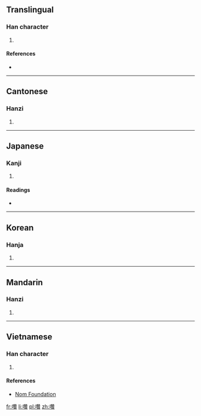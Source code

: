 ==Translingual==

===Han character===
{{Han char|rn=30|rad=口|as=19|sn=22|four=6408<sub>6</sub>|canj=口竹山金 (RHUC)|ids=⿰[[口]][[贊]]}}

# {{defn|Han|sort=口19}}

====References====
* {{Han ref|kx=0215.160|dkj=04634|dj=0438.150|hdz=10708.050|uh=56CB|ud=22219|bh=F6D9|bd=63193}}

----

==Cantonese==

===Hanzi===
{{yue-hanzi|jyut=[[zaan3]]|y=jaan3}}

# {{defn|lang=yue|sort=口19}}

----

==Japanese==

===Kanji===
{{ja-kanji|grade=|rs=口19}}

# {{defn|lang=ja|sort=口19}}

====Readings====
* {{ja-readings|on=[[さつ]] (satsu), [[ざち]] (zachi)|kun=[[こえ]] (koe)}}

----

==Korean==

===Hanja===
{{ko-hanja|hangeul=[[찰]], [[찬]]|rv=chal, chan|mr=ch'al, ch'an}}

# {{defn|lang=ko|sort=口19}}

----

==Mandarin==

===Hanzi===
{{cmn-hanzi|pin=[[zàn]] ([[zan4]])|wg=tsan<sup>4</sup>}}

# {{defn|lang=cmn|sort=口19}}

----

==Vietnamese==

===Han character===
{{vi-hantu|[[toản]]|rs=口19}}

# {{defn|lang=vi|sort=口19}}

====References====
*[http://nomfoundation.org/common/nom_details.php?codepoint=56cb Nom Foundation]

[[fr:囋]]
[[li:囋]]
[[pl:囋]]
[[zh:囋]]